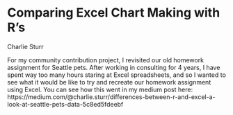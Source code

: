 # Comparing Excel Chart Making with R's

Charlie Sturr

For my community contribution project, I revisited our old homework assignment for Seattle pets. After working in consulting for 4 years, I have spent way too many hours staring at Excel spreadsheets, and so I wanted to see what it would be like to try and recreate our homework assignment using Excel. You can see how this went in my medium post here: https://medium.com/@charlie.sturr/differences-between-r-and-excel-a-look-at-seattle-pets-data-5c8ed5fdeebf

